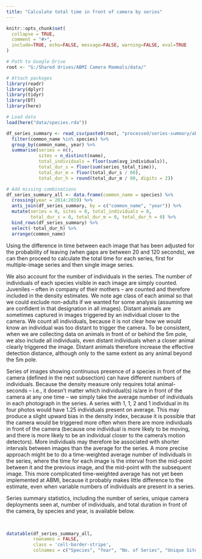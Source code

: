 ```yaml
---
title: "Calculate total time in front of camera by series"
---
```


```r
knitr::opts_chunk$set(
  collapse = TRUE,
  comment = "#>",
  include=TRUE, echo=FALSE, message=FALSE, warning=FALSE, eval=TRUE
)

# Path to Google Drive
root <- "G:/Shared drives/ABMI Camera Mammals/data/"

# Attach packages
library(readr)
library(dplyr)
library(tidyr)
library(DT)
library(here)

# Load data
load(here("data/species.rda"))

df_series_summary <- read_csv(paste0(root, "processed/series-summary/abmi-all-years_series-summary_2020-08-18.csv")) %>%
  filter(common_name %in% species) %>%
  group_by(common_name, year) %>%
  summarise(series = n(),
            sites = n_distinct(name),
            total_individuals = floor(sum(avg_individuals)),
            total_dur_s = floor(sum(series_total_time)),
            total_dur_m = floor(total_dur_s / 60),
            total_dur_h = round(total_dur_m / 60, digits = 2))

# Add missing combinations
df_series_summary_all <- data.frame(common_name = species) %>%
  crossing(year = 2014:2019) %>%
  anti_join(df_series_summary, by = c("common_name", "year")) %>%
  mutate(series = 0, sites = 0, total_individuals = 0, 
         total_dur_s = 0, total_dur_m = 0, total_dur_h = 0) %>%
  bind_rows(df_series_summary) %>%
  select(-total_dur_h) %>%
  arrange(common_name)

```

Using the difference in time between each image that has been adjusted for the probability of leaving (when gaps are between 20 and 120 seconds), we can then proceed to calculate the total time for each series, first for multiple-image series and then single image series.

We also account for the number of individuals in the series. The number of individuals of each species visible in each image are simply counted. Juveniles – often in company of their mothers – are counted and therefore included in the density estimates. We note age class of each animal so that we could exclude non-adults if we wanted for some analysis (assuming we are confident in that designation in all images). Distant animals are sometimes captured in images triggered by an individual closer to the camera. We count all individuals, because it is not clear how we would know an individual was too distant to trigger the camera. To be consistent, when we are collecting data on animals in front of or behind the 5m pole, we also include all individuals, even distant individuals when a closer animal clearly triggered the image. Distant animals therefore increase the effective detection distance, although only to the same extent as any animal beyond the 5m pole.

Series of images showing continuous presence of a species in front of the camera (defined in the next subsection) can have different numbers of individuals. Because the density measure only requires total animal-seconds – i.e., it doesn’t matter which individual(s) is/are in front of the camera at any one time – we simply take the average number of individuals in each photograph in the series. A series with 1, 1, 2 and 1 individual in its four photos would have 1.25 individuals present on average. This may produce a slight upward bias in the density index, because it is possible that the camera would be triggered more often when there are more individuals in front of the camera (because one individual is more likely to be moving, and there is more likely to be an individual closer to the camera’s motion detectors). More individuals may therefore be associated with shorter intervals between images than the average for the series. A more precise approach might be to do a time-weighted average number of individuals in the series, where the time for each image is the interval from the mid-point between it and the previous image, and the mid-point with the subsequent image. This more complicated time-weighted average has not yet been implemented at ABMI, because it probably makes little difference to the estimate, even when variable numbers of individuals are present in a series.

Series summary statistics, including the number of series, unique camera deployments seen at, number of individuals, and total duration in front of the camera, by species and year, is available below.

<br>

```r

datatable(df_series_summary_all,
          rownames = FALSE,
          class = 'cell-border-stripe',
          colnames = c("Species", "Year", "No. of Series", "Unique Sites", "Individuals", "Seconds", "Minutes"))

```



